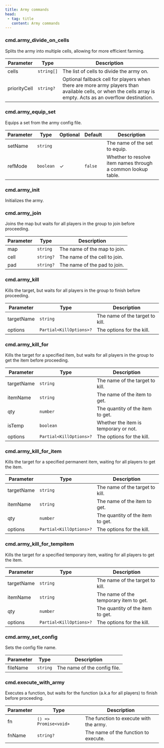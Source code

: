 ```yaml
---
title: Army commands
head:
 - tag: title
   content: Army commands
---
```



### cmd.army_divide_on_cells
Splits the army into multiple cells, allowing for more efficient farming.

| Parameter | Type | Description |
|-----------|------|-------------|
| cells | `string[]` | The list of cells to divide the army on. |
| priorityCell | `string?` | Optional fallback cell for players when there are more army players than available cells, or when the cells array is empty. Acts as an overflow destination. |


### cmd.army_equip_set
Equips a set from the army config file.

| Parameter | Type | Optional | Default | Description |
|-----------|------|----------|---------|-------------|
| setName | `string` |  |  | The name of the set to equip. |
| refMode | `boolean` | ✓ | `false` | Whether to resolve item names through a common lookup table. |


### cmd.army_init
Initializes the army.


### cmd.army_join
Joins the map but waits for all players in the group to join before proceeding.

| Parameter | Type | Description |
|-----------|------|-------------|
| map | `string` | The name of the map to join. |
| cell | `string?` | The name of the cell to join. |
| pad | `string?` | The name of the pad to join. |


### cmd.army_kill
Kills the target, but waits for all players in the group to finish before proceeding.

| Parameter | Type | Description |
|-----------|------|-------------|
| targetName | `string` | The name of the target to kill. |
| options | `Partial<KillOptions>?` | The options for the kill. |


### cmd.army_kill_for
Kills the target for a specified item, but waits for all players in the group to get the item before proceeding.

| Parameter | Type | Description |
|-----------|------|-------------|
| targetName | `string` | The name of the target to kill. |
| itemName | `string` | The name of the item to get. |
| qty | `number` | The quantity of the item to get. |
| isTemp | `boolean` | Whether the item is temporary or not. |
| options | `Partial<KillOptions>?` | The options for the kill. |


### cmd.army_kill_for_item
Kills the target for a specified permanent item, waiting for all players to get the item.

| Parameter | Type | Description |
|-----------|------|-------------|
| targetName | `string` | The name of the target to kill. |
| itemName | `string` | The name of the item to get. |
| qty | `number` | The quantity of the item to get. |
| options | `Partial<KillOptions>?` | The options for the kill. |


### cmd.army_kill_for_tempitem
Kills the target for a specified temporary item, waiting for all players to get the item.

| Parameter | Type | Description |
|-----------|------|-------------|
| targetName | `string` | The name of the target to kill. |
| itemName | `string` | The name of the temporary item to get. |
| qty | `number` | The quantity of the item to get. |
| options | `Partial<KillOptions>?` | The options for the kill. |


### cmd.army_set_config
Sets the config file name.

| Parameter | Type | Description |
|-----------|------|-------------|
| fileName | `string` | The name of the config file. |


### cmd.execute_with_army
Executes a function, but waits for the function (a.k.a for all players) to finish before proceeding.

| Parameter | Type | Description |
|-----------|------|-------------|
| fn | `() => Promise<void>` | The function to execute with the army. |
| fnName | `string?` | The name of the function to execute. |

